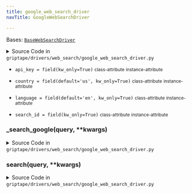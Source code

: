 ```yaml
---
title: google_web_search_driver
navTitle: GoogleWebSearchDriver

---
```


<span id="griptape.drivers.web_search.google_web_search_driver.GoogleWebSearchDriver"></span>

Bases:
 [`BaseWebSearchDriver`](./#griptape.drivers.web_search.BaseWebSearchDriver "BaseWebSearchDriver (griptape.drivers.web_search.BaseWebSearchDriver)")

<details><summary>Source Code in <code>griptape&#47;drivers&#47;web_search&#47;google_web_search_driver.py</code></summary>

```python
@define
class GoogleWebSearchDriver(BaseWebSearchDriver):
    api_key: str = field(kw_only=True)
    search_id: str = field(kw_only=True)
    language: str = field(default="en", kw_only=True)
    country: str = field(default="us", kw_only=True)

    def search(self, query: str, **kwargs) -> ListArtifact:
        return ListArtifact([TextArtifact(json.dumps(result)) for result in self._search_google(query, **kwargs)])

    def _search_google(self, query: str, **kwargs) -> list[dict]:
        query_params = {
            "key": self.api_key,
            "cx": self.search_id,
            "q": query,
            "start": 0,
            "lr": f"lang_{self.language}",
            "num": self.results_count,
            "gl": self.country,
            **kwargs,
        }
        response = requests.get("https://www.googleapis.com/customsearch/v1", params=query_params)

        if response.status_code == 200:
            data = response.json()

            return [{"url": r["link"], "title": r["title"], "description": r["snippet"]} for r in data["items"]]

        raise Exception(
            f"Google Search API returned an error with status code "
            f"{response.status_code} and reason '{response.reason}'",
        )
```

</details>

-   `api_key = field(kw_only=True)` <small>class-attribute</small> <small>instance-attribute</small>  <span id="griptape.drivers.web_search.google_web_search_driver.GoogleWebSearchDriver.api_key"></span> 

-   `country = field(default='us', kw_only=True)` <small>class-attribute</small> <small>instance-attribute</small>  <span id="griptape.drivers.web_search.google_web_search_driver.GoogleWebSearchDriver.country"></span> 

-   `language = field(default='en', kw_only=True)` <small>class-attribute</small> <small>instance-attribute</small>  <span id="griptape.drivers.web_search.google_web_search_driver.GoogleWebSearchDriver.language"></span> 

-   `search_id = field(kw_only=True)` <small>class-attribute</small> <small>instance-attribute</small>  <span id="griptape.drivers.web_search.google_web_search_driver.GoogleWebSearchDriver.search_id"></span> 

<span id="griptape.drivers.web_search.google_web_search_driver.GoogleWebSearchDriver._search_google"></span>

### \_search_google(query, \*\*kwargs)

<details><summary>Source Code in <code>griptape&#47;drivers&#47;web_search&#47;google_web_search_driver.py</code></summary>

```python
def _search_google(self, query: str, **kwargs) -> list[dict]:
    query_params = {
        "key": self.api_key,
        "cx": self.search_id,
        "q": query,
        "start": 0,
        "lr": f"lang_{self.language}",
        "num": self.results_count,
        "gl": self.country,
        **kwargs,
    }
    response = requests.get("https://www.googleapis.com/customsearch/v1", params=query_params)

    if response.status_code == 200:
        data = response.json()

        return [{"url": r["link"], "title": r["title"], "description": r["snippet"]} for r in data["items"]]

    raise Exception(
        f"Google Search API returned an error with status code "
        f"{response.status_code} and reason '{response.reason}'",
    )
```

</details>

<span id="griptape.drivers.web_search.google_web_search_driver.GoogleWebSearchDriver.search"></span>

### search(query, \*\*kwargs)

<details><summary>Source Code in <code>griptape&#47;drivers&#47;web_search&#47;google_web_search_driver.py</code></summary>

```python
def search(self, query: str, **kwargs) -> ListArtifact:
    return ListArtifact([TextArtifact(json.dumps(result)) for result in self._search_google(query, **kwargs)])
```

</details>
